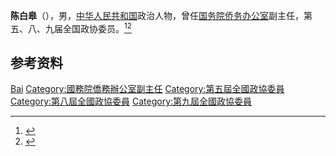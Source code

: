 '''陈白皋'''（{{bd|？|}}），男，[[中华人民共和国|中华人民共和国]]政治人物，曾任[[国务院侨务办公室|国务院侨务办公室]]副主任，第五、八、九届全国政协委员。<ref>{{Cite book|title=历届全国政协委员人名辞典|author=|publisher=中国国际广播出版社|year=1996|isbn=9787507813746|location=北京|pages=}}</ref><ref>{{Cite book|title=中华人民共和国职官志|author=何虎生, 李耀东, 向常福主编|publisher=中国社会出版社|year=2003|isbn=9787800883934|location=北京|pages=}}</ref>

== 参考资料 ==
{{reflist}}

{{Authority control}}
{{DEFAULTSORT:Chen陈}}
[[Category:陈姓|Bai]]
[[Category:國務院僑務辦公室副主任|Category:國務院僑務辦公室副主任]]
[[Category:第五屆全國政協委員|Category:第五屆全國政協委員]]
[[Category:第八屆全國政協委員|Category:第八屆全國政協委員]]
[[Category:第九屆全國政協委員|Category:第九屆全國政協委員]]

{{中国人物小作品}}